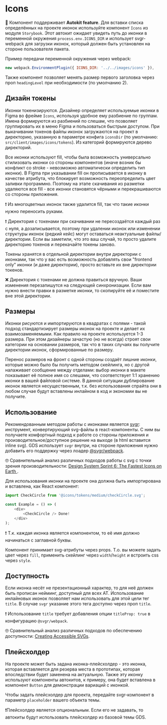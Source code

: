 
<Meta title="Dev | Icons" />

# Icons

🤩 Компонент поддерживает **Autokit feature**. Для вставки списка определённых на проекте иконок используйте компонент `Icons` из модуля `Storybook`. Этот автокит ожидает увидеть путь до иконки в переменной окружения `process.env.ICONS_DIR` и использует svgr-webpack для загрузки иконок, который должен быть установлен на стороне пользователя пакета.

Пример передачи переменной окружения через webpack:

```js
new webpack.EnvironmentPlugin({ ICONS_DIR: '../../images/icons' }),
```

Также компонент позволяет менять размер первого заголовка через проп `headingLevel` при необходимости (по умолчанию 2).

## Дизайн токены

Иконки токенизируются. Дизайнер определяет используемые иконки в Figma во фрейме `Icons`, используя удобное ему разбиение по группам. Имена формируются из разбиений по слешам, что позволяет группировать их в меню Figma и пользоваться быстрым доступом. При выкачивании токенов файлы иконок загружаются на проект в директорию, указанную в параметре конфига `iconsDir` (по умолчанию: `src/client/images/icons/tokens`). Из категорий формируются дерево директорий.

Все иконки используют fill, чтобы была возможность универсально стилизовать иконки со стороны компонентов (иначе возник бы конфликт со stroke - невозможно автоматически определить тип иконки). В Figma при указывании fill он прописывается в иконку в качестве атрибута, что блокирует возможность переопределить цвет заливки программно. Поэтому на этапе скачивания из разметки удаляются все fill - все иконки становятся чёрными и перекрашиваются со стороны приложения.

❗️ Из многоцветных иконок также удалится fill, так что такие иконки нужно переносить руками.

❗️ Директория с токенами при скачивании не пересоздаётся каждый раз с нуля, а дозаписывается, поэтому при удалении иконок или изменении структуры иконок (редкий кейс) могут оставаться неактуальные файлы/директории. Если вы заметили, что это ваш случай, то просто удалите директорию токенов и перекачайте токены заново.

Токены хранятся в отдельной директории внутри директории с иконками, так что у вас есть возможность добавлять свои "frontend only" иконки (и даже директории), просто вставьте их вне директории токенов.

❌ Директория с токенами не должна правиться вручную. Ваши изменения перезапишутся на следующей синхронизации. Если вам нужно внести правки в разметке иконки, то скопируйте её и поместите вне этой директории.

## Размеры

Иконки рисуются и импортируются в квадратах с полями - такой подход стандартизирует размеры иконок на проекте и делает их взаимозаменяемыми. Как правило на проекте используется 1-3 размера. При этом дизайнеры зачастую (но не всегда) строят свои категории на основании размеров, так что в таких случаях вы получите директории иконок, сформированные по размеру.

Перенос размеров на фронт с одной стороны создаёт лишние иконки, которые можно было бы получить методом скейлинга, но с другой налаживает сообщение между отделами: выбор иконки в макете показывает её полное имя со слешами, что соответствует 1:1 хранению иконки в вашей файловой системе. В данной ситуации дублирование иконок является несущественным, т.к. без использования спрайта они в любом случае будут вставлены инлайном в код и экономии вы не получите.

## Использование

Рекомендованным методом работы с иконками является [svgr](https://www.smooth-code.com/open-source/svgr/): инструмент, конвертирующий svg-файлы в react-компоненты. С ним вы получаете комфортный подход к работе со стороны приложения и производительное/доступное решение на выходе (в html вставится inline svg). GDS использует `svgr` внутри, на стороне приложения нужно добавить его поддержку через лоадер [@svgr/webpack](https://github.com/smooth-code/svgr/tree/master/packages/webpack).

🤓 Сравнительный анализ различных подходов работы с svg с точки зрения производительности: [Design System Sprint 6: The Fastest Icons on Earth
](https://medium.com/@marcintreder/design-system-sprint-6-the-fastest-icons-on-earth-bf91c0a47ef9).

Для использования иконки на проекте она должна быть импортирована и вставлена, как React компонент:

```js
import CheckCircle from '@icons/tokens/medium/checkCircle.svg';

const Example = () => (
    <div>
        <CheckCircle /> Done!
    </div>
);
```

❗️ Т.к. каждая иконка является компонентом, то её имя должно начинаться с заглавной буквы.

Компонент принимает svg-атрибуты через props. Т.о. вы можете задать цвет через `fill`, применить скейлинг через `width`/`height` и встроить css через `style`.

## Доступность

Если иконка несёт не презентационный характер, то для неё должен быть прописан нейминг, доступный для всех AT. Использование инлайновых иконок позволяет нам использовать для этой цели тег `title`. В случае `svgr` указание этого тега доступно через проп `title`.

❗️ Использование `title` требует добавления опции `titleProp: true` в конфигурацию `@svgr/webpack`.

🤓 Сравнительный анализ различных подходов по обеспечению доступности: [Creating Accessible SVGs](https://www.deque.com/blog/creating-accessible-svgs/).

## Плейсхолдер

На проекте может быть задана иконка-плейсхолдер - это иконка, которая вставляется для резерва места в прототипах, которая впоследствии будет заменена на актуальную. Также эту иконку используют компоненты автокитов, к примеру, она будет вставлена в компонент `Button` для демонстрации вариаций с иконкой.

Чтобы задать плейсхолдер для проекта, передайте svgr-компонент в параметр `placeholder` вашего объекта темы.

❗️Плейсхолдер является опциональным. Если его не задавать, то автокиты будут использовать плейсхолдер из базовой темы GDS.
